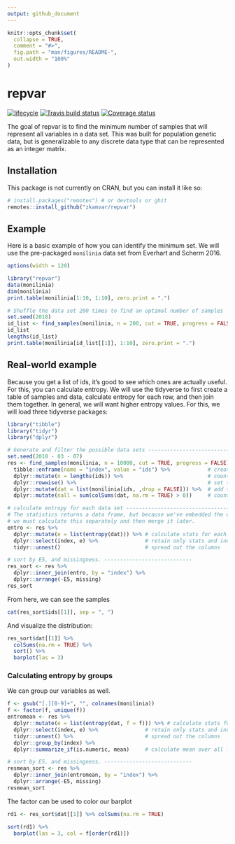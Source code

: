 ```yaml
---
output: github_document
---
```


<!-- README.md is generated from README.Rmd. Please edit that file -->

```r
knitr::opts_chunk$set(
  collapse = TRUE,
  comment = "#>",
  fig.path = "man/figures/README-",
  out.width = "100%"
)
```
# repvar

[![lifecycle](https://img.shields.io/badge/lifecycle-experimental-orange.svg)](https://www.tidyverse.org/lifecycle/#experimental)
[![Travis build status](https://travis-ci.org/zkamvar/repvar.svg?branch=master)](https://travis-ci.org/zkamvar/repvar)
[![Coverage status](https://codecov.io/gh/zkamvar/repvar/branch/master/graph/badge.svg)](https://codecov.io/github/zkamvar/repvar?branch=master)

The goal of repvar is to find the minimum number of samples that will represent
all variables in a data set. This was built for population genetic data, but is
generalizable to any discrete data type that can be represented as an integer
matrix. 

## Installation

This package is not currently on CRAN, but you can install it like so:

```r
# install.packages("remotes") # or devtools or ghit
remotes::install_github("zkamvar/repvar")
```


## Example

Here is a basic example of how you can identify the minimum set. We will use the
pre-packaged `monilinia` data set from Everhart and Scherm 2016.

```r
options(width = 120)

library("repvar")
data(monilinia)
dim(monilinia)
print.table(monilinia[1:10, 1:10], zero.print = ".")

# Shuffle the data set 200 times to find an optimal number of samples
set.seed(2018)
id_list <- find_samples(monilinia, n = 200, cut = TRUE, progress = FALSE)
id_list
lengths(id_list)
print.table(monilinia[id_list[[1]], 1:10], zero.print = ".")
```

## Real-world example

Because you get a list of ids, it's good to see which ones are actually useful.
For this, you can calculate entropy. We will use the tidyverse to first create
a table of samples and data, calculate entropy for each row, and then join them
together. In general, we will want higher entropy values. For this, we will
load three tidyverse packages:

```r
library("tibble")
library("tidyr")
library("dplyr")
```


```r
# Generate and filter the possible data sets ------------------------------
set.seed(2018 - 03 - 07)
res <- find_samples(monilinia, n = 10000, cut = TRUE, progress = FALSE) %>%
  tibble::enframe(name = "index", value = "ids") %>%            # create a data frame of of list columns
  dplyr::mutate(n = lengths(ids)) %>%                           # count the number of indices in each row
  dplyr::rowwise() %>%                                          # set the data frame to be computed by row
  dplyr::mutate(dat = list(monilinia[ids, ,drop = FALSE])) %>%  # add the original data set to each row
  dplyr::mutate(nall = sum(colSums(dat, na.rm = TRUE) > 0))     # count the number of columns

# calculate entropy for each data set -------------------------------------
# The statistics returns a data frame, but because we've embedded the data,
# we must calculate this separately and then merge it later.
entro <- res %>% 
  dplyr::mutate(e = list(entropy(dat))) %>% # calculate stats for each row
  dplyr::select(index, e) %>%               # retain only stats and index
  tidyr::unnest()                           # spread out the columns

# sort by E5, and missingness. ----------------------------
res_sort <- res %>%
  dplyr::inner_join(entro, by = "index") %>%
  dplyr::arrange(-E5, missing)
res_sort
```

From here, we can see the samples

```r
cat(res_sort$ids[[1]], sep = ", ")
```

And visualize the distribution:

```r
res_sort$dat[[1]] %>%
  colSums(na.rm = TRUE) %>%
  sort() %>%
  barplot(las = 3)
```


### Calculating entropy by groups

We can group our variables as well.

```r
f <- gsub("[.][0-9]+", "", colnames(monilinia))
f <- factor(f, unique(f))
entromean <- res %>% 
  dplyr::mutate(e = list(entropy(dat, f = f))) %>% # calculate stats for each row
  dplyr::select(index, e) %>%               # retain only stats and index
  tidyr::unnest() %>%                       # spread out the columns
  dplyr::group_by(index) %>%
  dplyr::summarize_if(is.numeric, mean)     # calculate mean over all loci

# sort by E5, and missingness. ----------------------------
resmean_sort <- res %>%
  dplyr::inner_join(entromean, by = "index") %>%
  dplyr::arrange(-E5, missing)
resmean_sort
```

The factor can be used to color our barplot

```r
rd1 <- res_sort$dat[[1]] %>% colSums(na.rm = TRUE) 

sort(rd1) %>%
  barplot(las = 3, col = f[order(rd1)])
```
